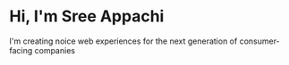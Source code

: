 # Hi, I'm Sree Appachi

I'm creating noice web experiences for the next generation of consumer-facing companies
